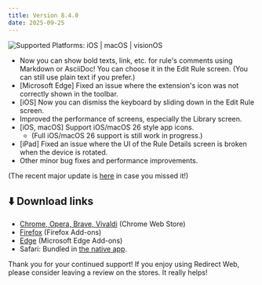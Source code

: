 ```yaml
---
title: Version 8.4.0
date: 2025-09-25
---
```


![Supported Platforms: iOS | macOS | visionOS](https://img.shields.io/badge/Platforms-iOS%20|%20macOS%20|%20visionOS-white)

* Now you can show bold texts, link, etc. for rule's comments using Markdown or AsciiDoc! You can choose it in the Edit Rule screen. (You can still use plain text if you prefer.)
* [Microsoft Edge] Fixed an issue where the extension's icon was not correctly shown in the toolbar.
* [iOS] Now you can dismiss the keyboard by sliding down in the Edit Rule screen.
* Improved the performance of screens, especially the Library screen.
* [iOS, macOS] Support iOS/macOS 26 style app icons.
  * (Full iOS/macOS 26 support is still work in progress.)
* [iPad] Fixed an issue where the UI of the Rule Details screen is broken when the device is rotated.
* Other minor bug fixes and performance improvements.

<!--truncate-->

(The recent major update is [here](/8.0.0.mdx) in case you missed it!)

## ⬇️ Download links

- [Chrome, Opera, Brave, Vivaldi](https://chromewebstore.google.com/detail/ffglckbhfbfmdkefdmjbhpnffkcmlhdh) (Chrome Web Store)
- [Firefox](https://addons.mozilla.org/firefox/addon/redirect-web/) (Firefox Add-ons)
- [Edge](https://microsoftedge.microsoft.com/addons/detail/hmfkakfdccgdpgemaicfgngnmflefpga) (Microsoft Edge Add-ons)
- Safari: Bundled in [the native app](https://apps.apple.com/app/id1571283503).

Thank you for your continued support! If you enjoy using Redirect Web, please consider leaving a review on the stores. It really helps!
